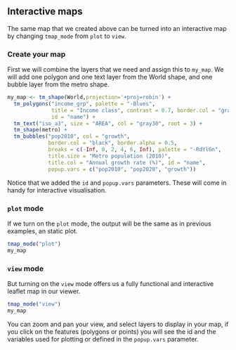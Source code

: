 
## Interactive maps

The same map that we created above can be turned into an interactive map by changing `tmap_mode` from `plot` to `view`.

### Create your map 

First we will combine the layers that we need and assign this to `my_map`. We will add one polygon and one text layer from the World shape, and one bubble layer from the metro shape.

```r
my_map <- tm_shape(World,projection='+proj=robin') + 
  tm_polygons("income_grp", palette = "-Blues", 
              title = "Income class", contrast = 0.7, border.col = "gray30",
              id = "name") +
  tm_text("iso_a3", size = "AREA", col = "gray30", root = 3) +
  tm_shape(metro) + 
  tm_bubbles("pop2010", col = "growth",
             border.col = "black", border.alpha = 0.5,
             breaks = c(-Inf, 0, 2, 4, 6, Inf), palette = "-RdYlGn",
             title.size = "Metro population (2010)",
             title.col = "Annual growth rate (%)", id = "name",
             popup.vars = c("pop2010", "pop2020", "growth")) 

```
Notice that we added the `id` and `popup.vars` parameters. These will come in handy for interactive visualisation.

### `plot` mode

If we turn on the `plot` mode, the output will be the same as in previous examples, an static plot.
```r
tmap_mode("plot")
my_map
```

### `view` mode

But turning on the `view` mode offers us a fully functional and interactive leaflet map in our viewer. 

```r
tmap_mode("view")
my_map
```

You can zoom and pan your view, and select layers to display in your map, if you click on the features (polygons or points) you will see the id and the variables used for plotting or defined in the `popup.vars` parameter.

